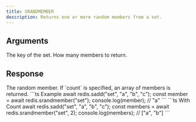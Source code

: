 ```yaml
---
title: SRANDMEMBER
description: Returns one or more random members from a set.
---
```


## Arguments

<ParamField body="key" type="string" required>
  The key of the set.
</ParamField>

<ParamField body="count" type="number" default={1}>
  How many members to return.
</ParamField>


## Response

<ResponseField type="TMember | TMember[]" required>
  The random member.
  If `count` is specified, an array of members is returned.
</ResponseField>

<RequestExample>
```ts Example 
await redis.sadd("set", "a", "b", "c"); 
const member = await redis.srandmember("set");
console.log(member); // "a"
```
```ts With Count 
await redis.sadd("set", "a", "b", "c"); 
const members = await redis.srandmember("set", 2);
console.log(members); // ["a", "b"]
```

</RequestExample>
